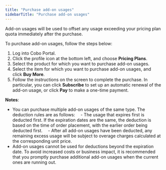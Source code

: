 ```yaml
---
title: "Purchase add-on usages"
sidebarTitle: "Purchase add-on usages"
---
```


Add-on usages will be used to offset any usage exceeding your pricing plan quota immediately after the purchase.

To purchase add-on usages, follow the steps below:

1. Log into Cobo Portal.
2. Click the profile icon at the bottom left, and choose **Pricing Plans**.
3. Select the product for which you want to purchase add-on usages.
4. Select the item for which you want to purchase add-on usages, and click **Buy More**.
5. Follow the instructions on the screen to complete the purchase. In particular, you can click **Subscribe** to set up an automatic renewal of the add-on usage, or click **Pay** to make a one-time payment.

**Notes**:

- You can purchase multiple add-on usages of the same type. The deduction rules are as follows:
&emsp;- The usage that expires first is deducted first. If the expiration dates are the same, the deduction is based on the time of order placement, with the earlier order being deducted first.
&emsp;- After all add-on usages have been deducted, any remaining excess usage will be subject to overage charges calculated at the corresponding unit price.
- Add-on usages cannot be used for deductions beyond the expiration date. To avoid increased costs or business impact, it is recommended that you promptly purchase additional add-on usages when the current ones are running out.
